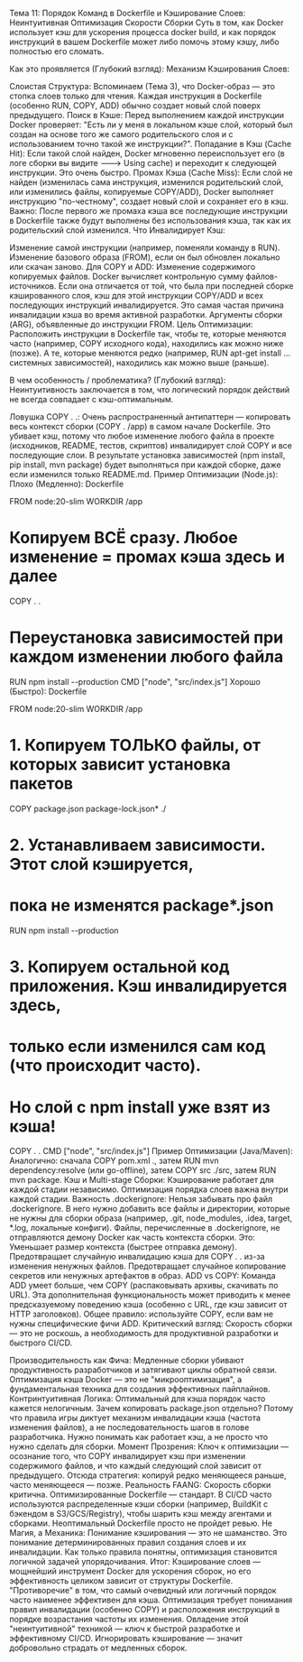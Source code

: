 Тема 11: Порядок Команд в Dockerfile и Кэширование Слоев: Неинтуитивная Оптимизация Скорости Сборки
Суть в том, как Docker использует кэш для ускорения процесса docker build, и как порядок инструкций в вашем Dockerfile может либо помочь этому кэшу, либо полностью его сломать.

Как это проявляется (Глубокий взгляд):
Механизм Кэширования Слоев:

Слоистая Структура: Вспоминаем (Тема 3), что Docker-образ — это стопка слоев только для чтения. Каждая инструкция в Dockerfile (особенно RUN, COPY, ADD) обычно создает новый слой поверх предыдущего.
Поиск в Кэше: Перед выполнением каждой инструкции Docker проверяет: "Есть ли у меня в локальном кэше слой, который был создан на основе того же самого родительского слоя и с использованием точно такой же инструкции?".
Попадание в Кэш (Cache Hit): Если такой слой найден, Docker мгновенно переиспользует его (в логе сборки вы видите ---> Using cache) и переходит к следующей инструкции. Это очень быстро.
Промах Кэша (Cache Miss): Если слой не найден (изменилась сама инструкция, изменился родительский слой, или изменились файлы, копируемые COPY/ADD), Docker выполняет инструкцию "по-честному", создает новый слой и сохраняет его в кэш. Важно: После первого же промаха кэша все последующие инструкции в Dockerfile также будут выполнены без использования кэша, так как их родительский слой изменился.
Что Инвалидирует Кэш:

Изменение самой инструкции (например, поменяли команду в RUN).
Изменение базового образа (FROM), если он был обновлен локально или скачан заново.
Для COPY и ADD: Изменение содержимого копируемых файлов. Docker вычисляет контрольную сумму файлов-источников. Если она отличается от той, что была при последней сборке кэшированного слоя, кэш для этой инструкции COPY/ADD и всех последующих инструкций инвалидируется. Это самая частая причина инвалидации кэша во время активной разработки.
Аргументы сборки (ARG), объявленные до инструкции FROM.
Цель Оптимизации: Расположить инструкции в Dockerfile так, чтобы те, которые меняются часто (например, COPY исходного кода), находились как можно ниже (позже). А те, которые меняются редко (например, RUN apt-get install ... системных зависимостей), находились как можно выше (раньше).

В чем особенность / проблематика? (Глубокий взгляд):
Неинтуитивность заключается в том, что логический порядок действий не всегда совпадает с кэш-оптимальным.

Ловушка COPY . .: Очень распространенный антипаттерн — копировать весь контекст сборки (COPY . /app) в самом начале Dockerfile. Это убивает кэш, потому что любое изменение любого файла в проекте (исходников, README, тестов, скриптов) инвалидирует слой COPY и все последующие слои. В результате установка зависимостей (npm install, pip install, mvn package) будет выполняться при каждой сборке, даже если изменился только README.md.
Пример Оптимизации (Node.js):
Плохо (Медленно):
Dockerfile

FROM node:20-slim
WORKDIR /app
# Копируем ВСЁ сразу. Любое изменение = промах кэша здесь и далее
COPY . .
# Переустановка зависимостей при каждом изменении любого файла
RUN npm install --production
CMD ["node", "src/index.js"]
Хорошо (Быстро):
Dockerfile

FROM node:20-slim
WORKDIR /app
# 1. Копируем ТОЛЬКО файлы, от которых зависит установка пакетов
COPY package.json package-lock.json* ./
# 2. Устанавливаем зависимости. Этот слой кэшируется,
#    пока не изменятся package*.json
RUN npm install --production
# 3. Копируем остальной код приложения. Кэш инвалидируется здесь,
#    только если изменился сам код (что происходит часто).
#    Но слой с npm install уже взят из кэша!
COPY . .
CMD ["node", "src/index.js"]
Пример Оптимизации (Java/Maven): Аналогично: сначала COPY pom.xml ., затем RUN mvn dependency:resolve (или go-offline), затем COPY src ./src, затем RUN mvn package.
Кэш и Multi-stage Сборки: Кэширование работает для каждой стадии независимо. Оптимизация порядка слоев важна внутри каждой стадии.
Важность .dockerignore: Нельзя забывать про файл .dockerignore. В него нужно добавить все файлы и директории, которые не нужны для сборки образа (например, .git, node_modules, .idea, target, *.log, локальные конфиги). Файлы, перечисленные в .dockerignore, не отправляются демону Docker как часть контекста сборки. Это:
Уменьшает размер контекста (быстрее отправка демону).
Предотвращает случайную инвалидацию кэша для COPY . . из-за изменения ненужных файлов.
Предотвращает случайное копирование секретов или ненужных артефактов в образ.
ADD vs COPY: Команда ADD умеет больше, чем COPY (распаковывать архивы, скачивать по URL). Эта дополнительная функциональность может приводить к менее предсказуемому поведению кэша (особенно с URL, где кэш зависит от HTTP заголовков). Общее правило: используйте COPY, если вам не нужны специфические фичи ADD.
Критический взгляд:
Скорость сборки — это не роскошь, а необходимость для продуктивной разработки и быстрого CI/CD.

Производительность как Фича: Медленные сборки убивают продуктивность разработчиков и затягивают циклы обратной связи. Оптимизация кэша Docker — это не "микрооптимизация", а фундаментальная техника для создания эффективных пайплайнов.
Контринтуитивная Логика: Оптимальный для кэша порядок часто кажется нелогичным. Зачем копировать package.json отдельно? Потому что правила игры диктует механизм инвалидации кэша (частота изменения файлов), а не последовательность шагов в голове разработчика. Нужно понимать как работает кэш, а не просто что нужно сделать для сборки.
Момент Прозрения: Ключ к оптимизации — осознание того, что COPY инвалидирует кэш при изменении содержимого файлов, и что каждый следующий слой зависит от предыдущего. Отсюда стратегия: копируй редко меняющееся раньше, часто меняющееся — позже.
Реальность FAANG: Скорость сборки критична. Оптимизированные Dockerfile — стандарт. В CI/CD часто используются распределенные кэши сборки (например, BuildKit с бэкендом в S3/GCS/Registry), чтобы шарить кэш между агентами и сборками. Неоптимальный Dockerfile просто не пройдет ревью.
Не Магия, а Механика: Понимание кэширования — это не шаманство. Это понимание детерминированных правил создания слоев и их инвалидации. Как только правила понятны, оптимизация становится логичной задачей упорядочивания.
Итог: Кэширование слоев — мощнейший инструмент Docker для ускорения сборок, но его эффективность целиком зависит от структуры Dockerfile. "Противоречие" в том, что самый очевидный или логичный порядок часто наименее эффективен для кэша. Оптимизация требует понимания правил инвалидации (особенно COPY) и расположения инструкций в порядке возрастания частоты их изменения. Овладение этой "неинтуитивной" техникой — ключ к быстрой разработке и эффективному CI/CD. Игнорировать кэширование — значит добровольно страдать от медленных сборок.
